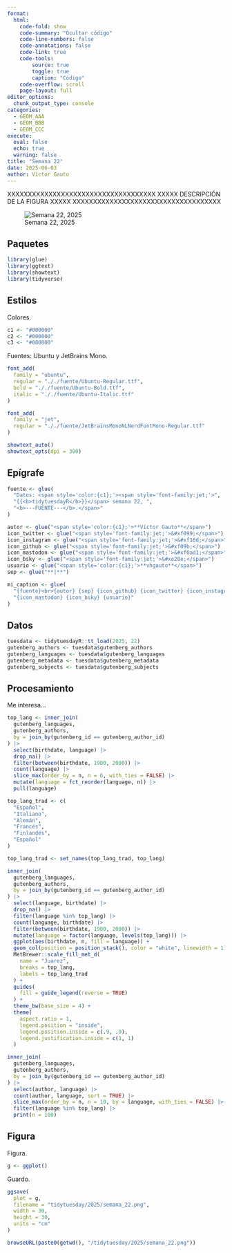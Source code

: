 ```yaml
---
format:
  html:
    code-fold: show
    code-summary: "Ocultar código"
    code-line-numbers: false
    code-annotations: false
    code-link: true
    code-tools:
        source: true
        toggle: true
        caption: "Código"
    code-overflow: scroll
    page-layout: full
editor_options:
  chunk_output_type: console
categories:
  - GEOM_AAA
  - GEOM_BBB
  - GEOM_CCC
execute:
  eval: false
  echo: true
  warning: false
title: "Semana 22"
date: 2025-06-03
author: Víctor Gauto
---
```


XXXXXXXXXXXXXXXXXXXXXXXXXXXXXXXXXXXX
XXXXX DESCRIPCIÓN DE LA FIGURA XXXXX
XXXXXXXXXXXXXXXXXXXXXXXXXXXXXXXXXXXX

![Semana 22, 2025](semana_22.png)

## Paquetes

```r
library(glue)
library(ggtext)
library(showtext)
library(tidyverse)
```

## Estilos

Colores.

```r
c1 <- "#000000"
c2 <- "#000000"
c3 <- "#000000"
```

Fuentes: Ubuntu y JetBrains Mono.

```r
font_add(
  family = "ubuntu",
  regular = "././fuente/Ubuntu-Regular.ttf",
  bold = "././fuente/Ubuntu-Bold.ttf",
  italic = "././fuente/Ubuntu-Italic.ttf"
)

font_add(
  family = "jet",
  regular = "././fuente/JetBrainsMonoNLNerdFontMono-Regular.ttf"
)

showtext_auto()
showtext_opts(dpi = 300)
```

## Epígrafe

```r
fuente <- glue(
  "Datos: <span style='color:{c1};'><span style='font-family:jet;'>",
  "{{<b>tidytuesdayR</b>}}</span> semana 22, ",
  "<b>---FUENTE---</b>.</span>"
)

autor <- glue("<span style='color:{c1};'>**Víctor Gauto**</span>")
icon_twitter <- glue("<span style='font-family:jet;'>&#xf099;</span>")
icon_instagram <- glue("<span style='font-family:jet;'>&#xf16d;</span>")
icon_github <- glue("<span style='font-family:jet;'>&#xf09b;</span>")
icon_mastodon <- glue("<span style='font-family:jet;'>&#xf0ad1;</span>")
icon_bsky <- glue("<span style='font-family:jet;'>&#xe28e;</span>")
usuario <- glue("<span style='color:{c1};'>**vhgauto**</span>")
sep <- glue("**|**")

mi_caption <- glue(
  "{fuente}<br>{autor} {sep} {icon_github} {icon_twitter} {icon_instagram} ",
  "{icon_mastodon} {icon_bsky} {usuario}"
)
```

## Datos

```r
tuesdata <- tidytuesdayR::tt_load(2025, 22)
gutenberg_authors <- tuesdata$gutenberg_authors
gutenberg_languages <- tuesdata$gutenberg_languages
gutenberg_metadata <- tuesdata$gutenberg_metadata
gutenberg_subjects <- tuesdata$gutenberg_subjects
```

## Procesamiento

Me interesa...

```r
top_lang <- inner_join(
  gutenberg_languages,
  gutenberg_authors,
  by = join_by(gutenberg_id == gutenberg_author_id)
) |>
  select(birthdate, language) |>
  drop_na() |>
  filter(between(birthdate, 1900, 2000)) |>
  count(language) |>
  slice_max(order_by = n, n = 6, with_ties = FALSE) |>
  mutate(language = fct_reorder(language, n)) |>
  pull(language)

top_lang_trad <- c(
  "Español",
  "Italiano",
  "Alemán",
  "Francés",
  "Finlandés",
  "Español"
)

top_lang_trad <- set_names(top_lang_trad, top_lang)

inner_join(
  gutenberg_languages,
  gutenberg_authors,
  by = join_by(gutenberg_id == gutenberg_author_id)
) |>
  select(language, birthdate) |>
  drop_na() |>
  filter(language %in% top_lang) |>
  count(language, birthdate) |>
  filter(between(birthdate, 1900, 2000)) |>
  mutate(language = factor(language, levels(top_lang))) |>
  ggplot(aes(birthdate, n, fill = language)) +
  geom_col(position = position_stack(), color = "white", linewidth = 1) +
  MetBrewer::scale_fill_met_d(
    name = "Juarez",
    breaks = top_lang,
    labels = top_lang_trad
  ) +
  guides(
    fill = guide_legend(reverse = TRUE)
  ) +
  theme_bw(base_size = 4) +
  theme(
    aspect.ratio = 1,
    legend.position = "inside",
    legend.position.inside = c(.9, .9),
    legend.justification.inside = c(1, 1)
  )
```

```r
inner_join(
  gutenberg_languages,
  gutenberg_authors,
  by = join_by(gutenberg_id == gutenberg_author_id)
) |>
  select(author, language) |>
  count(author, language, sort = TRUE) |>
  slice_max(order_by = n, n = 10, by = language, with_ties = FALSE) |>
  filter(language %in% top_lang) |>
  print(n = 100)
```

## Figura

Figura.

```r
g <- ggplot()
```

Guardo.

```r
ggsave(
  plot = g,
  filename = "tidytuesday/2025/semana_22.png",
  width = 30,
  height = 30,
  units = "cm"
)

browseURL(paste0(getwd(), "/tidytuesday/2025/semana_22.png"))
```
